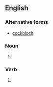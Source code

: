 ==English==

===Alternative forms===
* [[cockblock]]

===Noun===
{{en-noun|head=[[cock]] [[block]]}}

# {{alternative spelling of|cockblock}}

===Verb===
{{en-verb|inf=to [[cock]] [[block]]}}

# {{alternative spelling of|cockblock}}